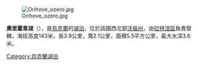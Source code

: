 [[Image:Orihove_ozero.jpg|right]]

{{coord|51|51|N|24|43|E|scale:100000|display=title}}

'''奧里霍韋湖'''（{{lang-uk|Оріхове озеро}}），是[[烏克蘭|烏克蘭]]的[[湖泊|湖泊]]，位於該國西北部[[沃倫州|沃倫州]]，由[[拉特涅區|拉特涅區]]負責管轄，海拔高度143米，長3.9公里，寬2.1公里，面積5.5平方公里，最大水深3.6米。

{{Ukraine-geo-stub}}
[[Category:烏克蘭湖泊|Category:烏克蘭湖泊]]